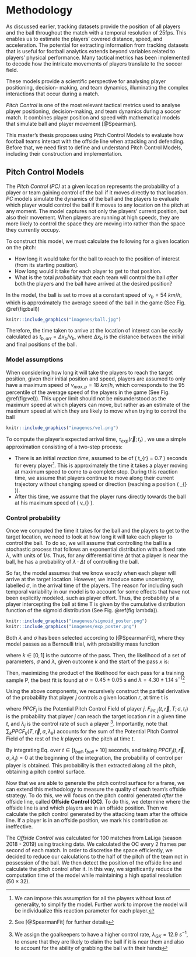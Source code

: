 # Methodology

As discussed earlier, tracking datasets provide the position of all players and the ball throughout the match with a temporal resolution of 25fps. This enables us to estimate the players' covered distance, speed, and acceleration. The potential for extracting information from tracking datasets that is useful for football analytics extends beyond variables related to players' physical performance. Many tactical metrics has been implemented to decode how the intricate movements of players translate to the soccer field.

These models provide a scientific perspective for analysing player positioning, decision-
making, and team dynamics, illuminating the complex interactions that occur during a
match.

*Pitch Control* is one of the most relevant tactical metrics used to analyse player positioning, decision-making, and team dynamics during a soccer match. It combines player position and speed with mathematical models that simulate ball and player movement [@Spearman].

This master's thesis proposes using Pitch Control Models to evaluate how football teams interact with the offside line when attacking and defending. Before that, we need first to define and understand Pitch Control Models, including their construction and implementation. 

## Pitch Control Models

The *Pitch Control (PC)* at a given location represents the probability of a player or team gaining control of the ball if it moves directly to that location. *PC* models simulate the dynamics of the ball and the players to evaluate which player would control the ball if it moves to any location on the pitch at any moment. 
The model captures not only the players' current position, but also their movement. When players are running at high speeds, they are more likely to control
the space they are moving into rather than the space they currently occupy.

To construct this model, we must calculate the following for a given location on the pitch:

- How long it would take for the ball to reach to the position of interest (from its starting position).
- How long would it take for each player to get to that position.
- What is the total *probability* that each team will control the ball *after* both the players and the ball have arrived at the desired position?


In the model, the ball is set to move at a constant speed of $v_b = 54$ $km/h$, which is approximately the average speed of the ball in the game (See Fig. \@ref(fig:ball))

```r
knitr::include_graphics("imagenes/ball.jpg")
```

Therefore, the time taken to arrive at the location of interest can be easily calculated as $t_{b,arr} = \Delta x_b/v_b$, where $\Delta x_b$ is the distance between the initial and final positions of the ball.

### Model assumptions

When considering how long it will take the players to reach the target position, given their initial position and speed, players are assumed to only have a maximum speed of $v_{max,p} = 18$ $km/h$, which corresponds to the 95 percentile of the average speed of the players in the game (See Fig. \@ref(fig:vel)). This upper limit should not be misunderstood as the maximum speed at which players can move, but rather as an estimate of the maximum speed at which they are likely to move when trying to control the ball 

```r
knitr::include_graphics("imagenes/vel.png")
```

To compute the player's expected arrival time, $\tau_{exp}(\vec{r};t_r)$ , we use a simple approximation consisting of a two-step process:

- There is an initial *reaction time*, assumed to be of \( t_{r} = 0.7 \) seconds for every player[^3]. This is approximately the time it takes a player moving at maximum speed to come to a complete stop. During this reaction time, we assume that players continue to move along their current trajectory without changing speed or direction (reaching a position \( \vec{r}_{\text{react}} \)).
- After this time, we assume that the player runs directly towards the ball at his maximum speed of \( v_{\text{max,p}} \).

\begin{align}
    \tau_{exp}(\vec{r} ; t_r) = t_r + \frac{|\vec{r} - \vec{r}_{react}|}{v_{max,p}}
    \label{exp_arr_time}
\end{align}

### Control probability

Once we computed the time it takes for the ball and the players to get to the target location, we need to look at how long it will take each player to control the ball. To do so, we will assume that controlling the ball is a stochastic process that follows an exponential distribution with a fixed rate $\lambda$, with units of $1/s$. Thus, for any differential time $\Delta t$ that a player is near the ball, he has a probability of $\lambda \cdot \Delta t$ of controlling the ball.

\begin{align}
F(\Delta t ; \lambda)=1-e^{-\lambda \Delta t}
\end{align}

So far, the model assumes that we know exactly when each player will arrive at the target location. However, we introduce some uncertainty, labelled $\sigma$, in the arrival time of the players. The reason for including such temporal variability in our model is to account for some effects that have not been explicitly modeled, such as player effort. Thus, the probability of a player intercepting the ball at time T is given by the cumulative distribution function of the sigmoid distribution (See Fig. \@ref(fig:lambda)).

\begin{align}
    F_{\text {int }}(\vec{r},T;\sigma, t_r)=\frac{1}{1+e^{-\frac{T- \tau_{exp}(\vec{r} ; t_r)}{\sqrt{3} \sigma / \pi}}}
    \label{sigmoid}
\end{align}


```r
knitr::include_graphics("imagenes/sigmoid_poster.png")
knitr::include_graphics("imagenes/exp_poster.png")
```

Both $\lambda$ and $\sigma$ has been selected according to [@SpearmanFit], where they model passes as a Bernoulli	trial, with probability	mass function

\begin{align}
P(k \mid \sigma, \lambda, x)=\left\{\begin{array}{lr}
1-p \text { for } \mathrm{k}=0 \\
p & \text { for } \mathrm{k}=1
\end{array}\right.
\end{align}

where $k \in [0,1]$ is the outcome of the pass. Then, the	likelihood	of	a	set	of	
parameters,	$\sigma$ and $\lambda$, given outcome	$k$ and	the start of the pass $x$ is:

\begin{align}
\mathcal{L}(\sigma, \lambda \mid k, x)=P(k \mid \sigma, \lambda, x)
\end{align}

Then,	maximizing	the	product	of	the	likelihood	for	each	pass for a training sample P, the best fit is found at $\sigma=0.45 \pm 0.05 \mathrm{~s} \text { and } \lambda=4.30 \pm 1.14 \mathrm{~s}^{-1}$[^4]

\begin{align}
\min _{\sigma, \lambda \in\{\mathbb{R}, \mathbb{R}\}}\left\{-\sum_{i \in P} \log \left[\mathcal{L}\left(\sigma, \lambda \mid k_i, x_i\right)\right]\right\}
\end{align}

Using	the	above	components, we recursively construct	the	partial	derivative	of	the	probability	that player $j$ controls a given location $r$, at	time t is

\begin{align}
\frac{d P P C F_j}{d t}\left(T, \vec{r} , \sigma, \lambda_j, t_r\right)=\left(1-\sum_k P P C F_k\left(t, \vec{r} , \sigma, \lambda_k\right)\right) F_{int,j}(t, \vec{r}  , \sigma, t_r) \lambda_j
\label{PC_eq}
\end{align}

where $PPCF_j$ is the Potential Pitch Control Field of player $j$. $F_{int,j}(t, \vec{r}, T ; \sigma, t_r)$ is the probability that player $j$ can reach the target location $r$ in a given time $t$, and $\lambda_j$ is the control rate of such a player [^5]. Importantly, note that $\sum_k P P C F_k\left(T, \vec{r} , \sigma, \lambda_k\right)$ accounts for the sum of the Potential Pitch Control Field of the rest of the $k$ players on the pitch at time $t$.

By integrating Eq. \ref{PC_eq} over $t \in \left[ t_{ball},t_{ball} + 10 \right]$ seconds, and taking $P P C F_j\left(t, \vec{r} , \sigma, \lambda_j\right) = 0$ at the beginning of the integration, the probability of control per player is obtained. This probability is then extracted along all the pitch, obtaining a pitch control surface.

Now that we are able to generate the pitch control surface for a frame, we can extend this methodology to measure the quality of each team's offside strategy. To do this, we will focus on the pitch control generated *after* the offside line, called **Offside Control (OC)**. To do this, we determine where the offside line is and which players are in an offside position. Then we calculate the pitch control generated by the attacking team after the offside line. If a player is in an offside position, we mark his contribution as ineffective. 

The *Offside Control* was calculated for 100 matches from LaLiga (season 2018 - 2019) using tracking data. We calculated the OC every 2 frames per second of each match. In order to discretise the space efficiently, we decided to reduce our calculations to the half of the pitch of the team not in possession of the ball. We then detect the position of the offside line and calculate the pitch control after it. In this way, we significantly reduce the computation time of the model while maintaining a high spatial resolution ($50 \times 32$).









[^3]: We can impose this assumption for all the players without loss of generality, to simplify the model. Further work to improve the model will be individualize this reaction parameter for each player.

[^4]: See [@SpearmanFit] for further details

[^5]: We assign the goalkeepers to have a higher control rate, $\lambda_{GK} = 12.9$ $s^{-1}$, to ensure that they are likely to claim the ball if it is near them and also to account for the ability of grabbing the ball with their hands
